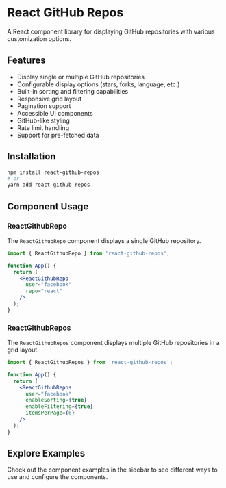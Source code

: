
<Meta title="Introduction/Getting Started" />

# React GitHub Repos

A React component library for displaying GitHub repositories with various customization options.

## Features

- Display single or multiple GitHub repositories
- Configurable display options (stars, forks, language, etc.)
- Built-in sorting and filtering capabilities
- Responsive grid layout
- Pagination support
- Accessible UI components
- GitHub-like styling
- Rate limit handling
- Support for pre-fetched data

## Installation

```bash
npm install react-github-repos
# or
yarn add react-github-repos
```

## Component Usage

### ReactGithubRepo

The `ReactGithubRepo` component displays a single GitHub repository.

```jsx
import { ReactGithubRepo } from 'react-github-repos';

function App() {
  return (
    <ReactGithubRepo 
      user="facebook" 
      repo="react" 
    />
  );
}
```

### ReactGithubRepos

The `ReactGithubRepos` component displays multiple GitHub repositories in a grid layout.

```jsx
import { ReactGithubRepos } from 'react-github-repos';

function App() {
  return (
    <ReactGithubRepos 
      user="facebook"
      enableSorting={true}
      enableFiltering={true}
      itemsPerPage={6}
    />
  );
}
```

## Explore Examples

Check out the component examples in the sidebar to see different ways to use and configure the components. 